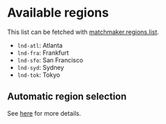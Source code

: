 # Available regions

<Info>This list can be fetched with [matchmaker.regions.list](/matchmaker/api/get-regions).</Info>

- `lnd-atl`: Atlanta
- `lnd-fra`: Frankfurt
- `lnd-sfo`: San Francisco
- `lnd-syd`: Sydney
- `lnd-tok`: Tokyo

## Automatic region selection

See [here](/matchmaker/concepts/auto-region-selection) for more details.
